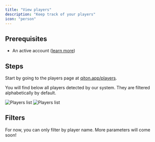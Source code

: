 ```yaml
---
title: "View players"
description: "Keep track of your players"
icon: "person"
---
```


## Prerequisites

- An active account ([learn more](/get-started/setup))

## Steps

Start by going to the players page at [qiton.app/players](https://qiton.app/players).

You will find below all players detected by our system.
They are filtered alphabetically by default.

<Frame>
    <img
        className="block dark:hidden"
        src="./images/players/list.png"
        alt="Players list"
    />
    <img
        className="hidden dark:block"
        src="./images/players/list.png"
        alt="Players list"
    />
</Frame>

## Filters

For now, you can only filter by player name.
More parameters will come soon!
